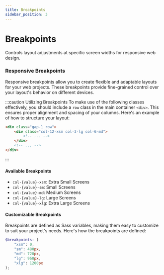 ```yaml
---
title: Breakpoints
sidebar_position: 3
---
```


# Breakpoints

Controls layout adjustments at specific screen widths for responsive web design.

### Responsive Breakpoints

Responsive breakpoints allow you to create flexible and adaptable layouts for your web projects. These breakpoints provide fine-grained control over your layout's behavior on different devices.

:::caution Utilizing Breakpoints
To make use of the following classes effectively, you should include a `row` class in the main container `<div>`. This ensures proper alignment and spacing of your columns. Here's an example of how to structure your layout:

```html
<div class="gap-1 row">
    <div class="col-12-xsm col-3-lg col-6-md">
        <!-- ... -->
    </div>
    <!-- ... -->
</div>
```
:::

#### Available Breakpoints

- `col-{value}-xsm`: Extra Small Screens
- `col-{value}-sm`: Small Screens
- `col-{value}-md`: Medium Screens
- `col-{value}-lg`: Large Screens
- `col-{value}-xlg`: Extra Large Screens

#### Customizable Breakpoints

Breakpoints are defined as Sass variables, making them easy to customize to suit your project's needs. Here's how the breakpoints are defined:

```scss
$breakpoints: (
    "xsm": 0,
    "sm": 480px,
    "md": 720px,
    "lg": 960px,
    "xlg": 1200px
);
```
